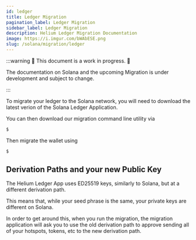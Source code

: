 ```yaml
---
id: ledger
title: Ledger Migration
pagination_label: Ledger Migration
sidebar_label: Ledger Migration
description: Helium Ledger Migration Documentation
image: https://i.imgur.com/bWAbESE.png
slug: /solana/migration/ledger
---
```



:::warning 🚧 This document is a work in progress. 🚧

The documentation on Solana and the upcoming Migration is under development and subject to change.

:::

<!-- TODO: Nova -->

To migrate your ledger to the Solana network, you will need to download the latest verion of the
Solana Ledger Application.

You can then download our migration command line utility via

<!-- TODO: this command -->

```bash
$
```

Then migrate the wallet using

```bash
$
```

## Derivation Paths and your new Public Key

The Helium Ledger App uses ED25519 keys, similarly to Solana, but at a different derivation path.

This means that, while your seed phrase is the same, your private keys are different on Solana.

In order to get around this, when you run the migration, the migration application will ask you to
use the old derivation path to approve sending all of your hotspots, tokens, etc to the new
derivation path.
